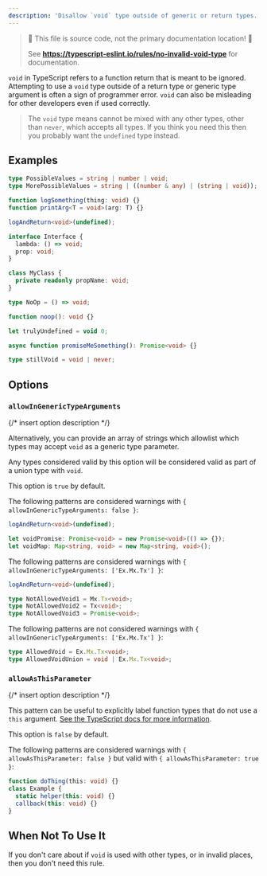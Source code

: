 ```yaml
---
description: 'Disallow `void` type outside of generic or return types.'
---
```



> 🛑 This file is source code, not the primary documentation location! 🛑
>
> See **https://typescript-eslint.io/rules/no-invalid-void-type** for documentation.

`void` in TypeScript refers to a function return that is meant to be ignored.
Attempting to use a `void` type outside of a return type or generic type argument is often a sign of programmer error.
`void` can also be misleading for other developers even if used correctly.

> The `void` type means cannot be mixed with any other types, other than `never`, which accepts all types.
> If you think you need this then you probably want the `undefined` type instead.

## Examples

<Tabs>
<TabItem value="❌ Incorrect">

```ts
type PossibleValues = string | number | void;
type MorePossibleValues = string | ((number & any) | (string | void));

function logSomething(thing: void) {}
function printArg<T = void>(arg: T) {}

logAndReturn<void>(undefined);

interface Interface {
  lambda: () => void;
  prop: void;
}

class MyClass {
  private readonly propName: void;
}
```

</TabItem>
<TabItem value="✅ Correct">

```ts
type NoOp = () => void;

function noop(): void {}

let trulyUndefined = void 0;

async function promiseMeSomething(): Promise<void> {}

type stillVoid = void | never;
```

</TabItem>
</Tabs>

## Options

### `allowInGenericTypeArguments`

{/* insert option description */}

Alternatively, you can provide an array of strings which allowlist which types may accept `void` as a generic type parameter.

Any types considered valid by this option will be considered valid as part of a union type with `void`.

This option is `true` by default.

The following patterns are considered warnings with `{ allowInGenericTypeArguments: false }`:

```ts option='{ "allowInGenericTypeArguments": false }' showPlaygroundButton
logAndReturn<void>(undefined);

let voidPromise: Promise<void> = new Promise<void>(() => {});
let voidMap: Map<string, void> = new Map<string, void>();
```

The following patterns are considered warnings with `{ allowInGenericTypeArguments: ['Ex.Mx.Tx'] }`:

```ts option='{ "allowInGenericTypeArguments": ["Ex.Mx.Tx"] }' showPlaygroundButton
logAndReturn<void>(undefined);

type NotAllowedVoid1 = Mx.Tx<void>;
type NotAllowedVoid2 = Tx<void>;
type NotAllowedVoid3 = Promise<void>;
```

The following patterns are not considered warnings with `{ allowInGenericTypeArguments: ['Ex.Mx.Tx'] }`:

```ts option='{ "allowInGenericTypeArguments": ["Ex.Mx.Tx"] }' showPlaygroundButton
type AllowedVoid = Ex.Mx.Tx<void>;
type AllowedVoidUnion = void | Ex.Mx.Tx<void>;
```

### `allowAsThisParameter`

{/* insert option description */}

This pattern can be useful to explicitly label function types that do not use a `this` argument. [See the TypeScript docs for more information](https://www.typescriptlang.org/docs/handbook/functions.html#this-parameters-in-callbacks).

This option is `false` by default.

The following patterns are considered warnings with `{ allowAsThisParameter: false }` but valid with `{ allowAsThisParameter: true }`:

```ts option='{ "allowAsThisParameter": false }' showPlaygroundButton
function doThing(this: void) {}
class Example {
  static helper(this: void) {}
  callback(this: void) {}
}
```

## When Not To Use It

If you don't care about if `void` is used with other types, or in invalid places, then you don't need this rule.
